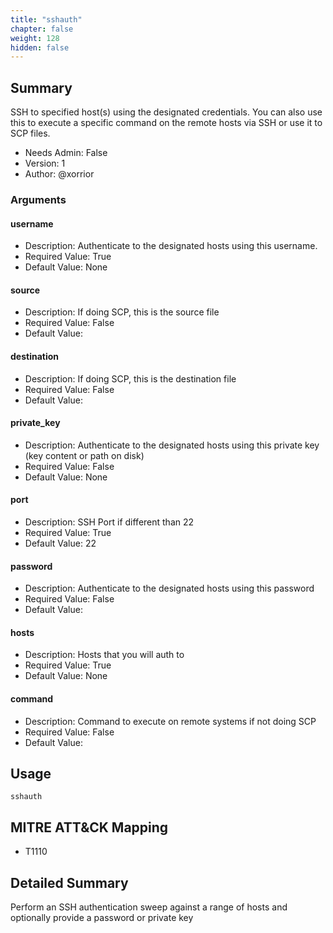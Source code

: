 ```yaml
---
title: "sshauth"
chapter: false
weight: 128
hidden: false
---
```


## Summary
SSH to specified host(s) using the designated credentials. You can also use this to execute a specific command on the remote hosts via SSH or use it to SCP files.  
- Needs Admin: False  
- Version: 1  
- Author: @xorrior  

### Arguments

#### username

- Description: Authenticate to the designated hosts using this username.  
- Required Value: True  
- Default Value: None  

#### source

- Description: If doing SCP, this is the source file  
- Required Value: False  
- Default Value:   

#### destination

- Description: If doing SCP, this is the destination file  
- Required Value: False  
- Default Value:   

#### private_key

- Description: Authenticate to the designated hosts using this private key (key content or path on disk) 
- Required Value: False  
- Default Value: None  

#### port

- Description: SSH Port if different than 22  
- Required Value: True  
- Default Value: 22  

#### password

- Description: Authenticate to the designated hosts using this password  
- Required Value: False  
- Default Value:   

#### hosts

- Description: Hosts that you will auth to  
- Required Value: True  
- Default Value: None  

#### command

- Description: Command to execute on remote systems if not doing SCP  
- Required Value: False  
- Default Value:   

## Usage

```
sshauth
```

## MITRE ATT&CK Mapping

- T1110  
## Detailed Summary

Perform an SSH authentication sweep against a range of hosts and optionally provide a password or private key